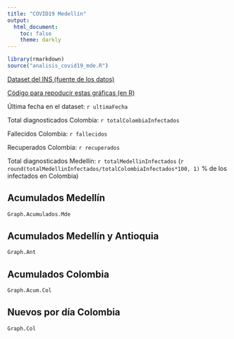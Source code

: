 ```yaml
---
title: "COVID19 Medellín"
output:
  html_document:
    toc: false
    theme: darkly
---
```


```r
library(rmarkdown)
source("analisis_covid19_mde.R")
```
[Dataset del INS (fuente de los datos)](https://infogram.com/api/live/flex/bc384047-e71c-47d9-b606-1eb6a29962e3/664bc407-2569-4ab8-b7fb-9deb668ddb7a)

[Código para repoducir estas gráficas (en R)](https://github.com/daquina-io/covid19_mde)

Última fecha en el dataset: `r ultimaFecha`

Total diagnosticados Colombia: `r totalColombiaInfectados`

<p class="text-danger"> Fallecidos Colombia: `r fallecidos`</p>

<p class="text-info">Recuperados Colombia: `r recuperados`</p>

Total diagnosticados Medellín: `r totalMedellinInfectados` (`r round(totalMedellinInfectados/totalColombiaInfectados*100, 1)` % de los infectados en Colombia)

## Acumulados Medellín
```r
Graph.Acumulados.Mde
```



## Acumulados  Medellín y Antioquia
```r
Graph.Ant
```

## Acumulados Colombia
```r
Graph.Acum.Col
```

## Nuevos por día Colombia
```r
Graph.Col

```

